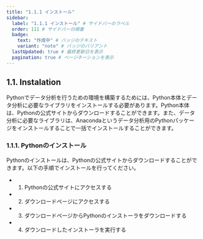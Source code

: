 ```yaml
---
title: "1.1.1 インストール"
sidebar:
  label: "1.1.1 インストール" # サイドバーのラベル
  order: 111 # サイドバーの順番
  badge:
    text: "作成中" # バッジのテキスト
    variant: "note" # バッジのバリアント
  lastUpdated: true # 最終更新日を表示
  pagination: true # ぺージネーションを表示
---
```

## 1.1. Instalation
Pythonでデータ分析を行うための環境を構築するためには、Python本体とデータ分析に必要なライブラリをインストールする必要があります。Python本体は、Pythonの公式サイトからダウンロードすることができます。また、データ分析に必要なライブラリは、Anacondaというデータ分析用のPythonパッケージをインストールすることで一括でインストールすることができます。

### 1.1.1. Pythonのインストール
Pythonのインストールは、Pythonの公式サイトからダウンロードすることができます。以下の手順でインストールを行ってください。

- 1. Pythonの公式サイトにアクセスする
- 2. ダウンロードページにアクセスする
- 3. ダウンロードページからPythonのインストーラをダウンロードする
- 4. ダウンロードしたインストーラを実行する